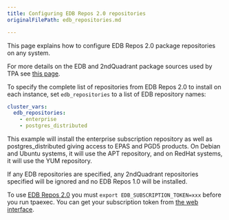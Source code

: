 ```yaml
---
title: Configuring EDB Repos 2.0 repositories
originalFilePath: edb_repositories.md

---
```


This page explains how to configure EDB Repos 2.0 package repositories
on any system.

For more details on the EDB and 2ndQuadrant package sources used by
TPA see [this page](2q_and_edb_repositories).

To specify the complete list of repositories from EDB Repos 2.0 to
install on each instance, set `edb_repositories` to a list of EDB
repository names:

```yaml
cluster_vars:
  edb_repositories:
    - enterprise
    - postgres_distributed
```

This example will install the enterprise subscription repository as well
as postgres_distributed giving access to EPAS and PGD5 products.
On Debian and Ubuntu systems, it will use the APT repository, and on
RedHat systems, it will use the YUM repository.

If any EDB repositories are specified, any 2ndQuadrant repositories
specified will be ignored and no EDB Repos 1.0 will be installed.

To use [EDB Repos 2.0](https://www.enterprisedb.com/repos/) you must
`export EDB_SUBSCRIPTION_TOKEN=xxx` before you run tpaexec. You can get
your subscription token from [the web
interface](https://www.enterprisedb.com/repos-downloads).
